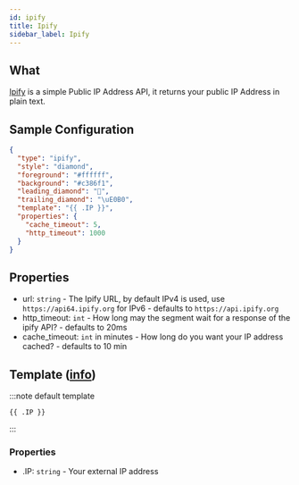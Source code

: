 ```yaml
---
id: ipify
title: Ipify
sidebar_label: Ipify
---
```


## What

[Ipify][ipify] is a simple Public IP Address API, it returns your public IP Address in plain text.

## Sample Configuration

```json
{
  "type": "ipify",
  "style": "diamond",
  "foreground": "#ffffff",
  "background": "#c386f1",
  "leading_diamond": "",
  "trailing_diamond": "\uE0B0",
  "template": "{{ .IP }}",
  "properties": {
    "cache_timeout": 5,
    "http_timeout": 1000
  }
}
```

## Properties

- url: `string` - The Ipify URL, by default IPv4 is used, use `https://api64.ipify.org` for IPv6 - defaults to `https://api.ipify.org`
- http_timeout: `int` - How long may the segment wait for a response of the ipify API? -
  defaults to 20ms
- cache_timeout: `int` in minutes - How long do you want your IP address cached? -
  defaults to 10 min

## Template ([info][templates])

:::note default template

``` template
{{ .IP }}
```

:::

### Properties

- .IP: `string` - Your external IP address

[templates]: /docs/configuration/templates
[ipify]: https://www.ipify.org/
